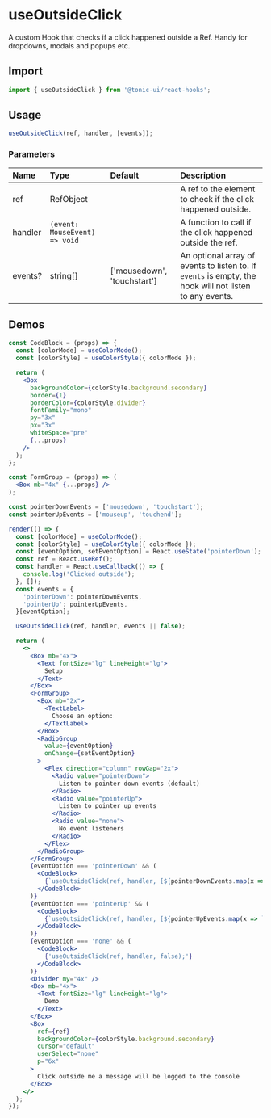 # useOutsideClick

A custom Hook that checks if a click happened outside a Ref. Handy for dropdowns, modals and popups etc.

## Import

```js
import { useOutsideClick } from '@tonic-ui/react-hooks';
```

## Usage

```js
useOutsideClick(ref, handler, [events]);
```

### Parameters

| Name | Type | Default | Description |
| :--- | :--- | :------ | :---------- |
| ref | RefObject | | A ref to the element to check if the click happened outside. |
| handler | `(event: MouseEvent) => void` | | A function to call if the click happened outside the ref. |
| events? | string[] | ['mousedown', 'touchstart'] | An optional array of events to listen to. If `events` is empty, the hook will not listen to any events. |

## Demos

```jsx noInline
const CodeBlock = (props) => {
  const [colorMode] = useColorMode();
  const [colorStyle] = useColorStyle({ colorMode });

  return (
    <Box
      backgroundColor={colorStyle.background.secondary}
      border={1}
      borderColor={colorStyle.divider}
      fontFamily="mono"
      py="3x"
      px="3x"
      whiteSpace="pre"
      {...props}
    />
  );
};

const FormGroup = (props) => (
  <Box mb="4x" {...props} />
);

const pointerDownEvents = ['mousedown', 'touchstart'];
const pointerUpEvents = ['mouseup', 'touchend'];

render(() => {
  const [colorMode] = useColorMode();
  const [colorStyle] = useColorStyle({ colorMode });
  const [eventOption, setEventOption] = React.useState('pointerDown');
  const ref = React.useRef();
  const handler = React.useCallback(() => {
    console.log('Clicked outside');
  }, []);
  const events = {
    'pointerDown': pointerDownEvents,
    'pointerUp': pointerUpEvents,
  }[eventOption];

  useOutsideClick(ref, handler, events || false);

  return (
    <>
      <Box mb="4x">
        <Text fontSize="lg" lineHeight="lg">
          Setup
        </Text>
      </Box>
      <FormGroup>
        <Box mb="2x">
          <TextLabel>
            Choose an option:
          </TextLabel>
        </Box>
        <RadioGroup
          value={eventOption}
          onChange={setEventOption}
        >
          <Flex direction="column" rowGap="2x">
            <Radio value="pointerDown">
              Listen to pointer down events (default)
            </Radio>
            <Radio value="pointerUp">
              Listen to pointer up events
            </Radio>
            <Radio value="none">
              No event listeners
            </Radio>
          </Flex>
        </RadioGroup>
      </FormGroup>
      {eventOption === 'pointerDown' && (
        <CodeBlock>
          {`useOutsideClick(ref, handler, [${pointerDownEvents.map(x => `'${x}'`).join(', ')}]); // or "useOutsideClick(ref, handler)"`}
        </CodeBlock>
      )}
      {eventOption === 'pointerUp' && (
        <CodeBlock>
          {`useOutsideClick(ref, handler, [${pointerUpEvents.map(x => `'${x}'`).join(', ')}]);`}
        </CodeBlock>
      )}
      {eventOption === 'none' && (
        <CodeBlock>
          {'useOutsideClick(ref, handler, false);'}
        </CodeBlock>
      )}
      <Divider my="4x" />
      <Box mb="4x">
        <Text fontSize="lg" lineHeight="lg">
          Demo
        </Text>
      </Box>
      <Box
        ref={ref}
        backgroundColor={colorStyle.background.secondary}
        cursor="default"
        userSelect="none"
        p="6x"
      >
        Click outside me a message will be logged to the console
      </Box>
    </>
  );
});
```

